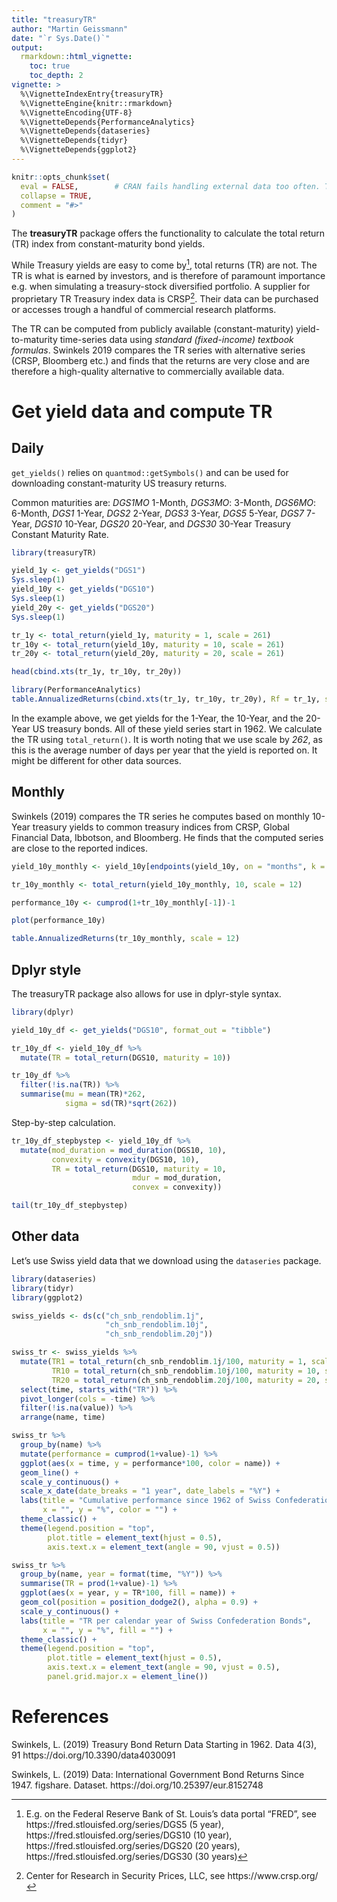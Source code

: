 ```yaml
---
title: "treasuryTR"
author: "Martin Geissmann"
date: "`r Sys.Date()`"
output: 
  rmarkdown::html_vignette:
    toc: true
    toc_depth: 2
vignette: >
  %\VignetteIndexEntry{treasuryTR}
  %\VignetteEngine{knitr::rmarkdown}
  %\VignetteEncoding{UTF-8}
  %\VignetteDepends{PerformanceAnalytics}
  %\VignetteDepends{dataseries}
  %\VignetteDepends{tidyr}
  %\VignetteDepends{ggplot2}
---
```


```r
knitr::opts_chunk$set(
  eval = FALSE,        # CRAN fails handling external data too often. That's why we have to prevent running the code here. 
  collapse = TRUE,
  comment = "#>"
)
```

The **treasuryTR** package offers the functionality to calculate the total return (TR) index from constant-maturity bond yields.

While Treasury yields are easy to come by[^FRED], total returns (TR) are not. The TR is what is earned by investors, and is therefore of paramount importance e.g. when simulating a treasury-stock diversified portfolio. A supplier for proprietary TR Treasury index data is CRSP[^CRSP]. Their data can be purchased or accesses trough a handful of commercial research platforms.

[^FRED]: E.g. on the Federal Reserve Bank of St. Louis's data portal "FRED", see https://fred.stlouisfed.org/series/DGS5 (5 year), https://fred.stlouisfed.org/series/DGS10 (10 year), https://fred.stlouisfed.org/series/DGS20 (20 years), https://fred.stlouisfed.org/series/DGS30 (30 years)  

[^CRSP]: Center for Research in Security Prices, LLC, see https://www.crsp.org/

The TR can be computed from publicly available (constant-maturity) yield-to-maturity time-series data using *standard (fixed-income) textbook formulas*. Swinkels 2019 compares the TR series with alternative series (CRSP, Bloomberg etc.) and finds that the returns are very close and are therefore a high-quality alternative to commercially available data.

# Get yield data and compute TR

## Daily

`get_yields()` relies on `quantmod::getSymbols()` and can be used for downloading constant-maturity US treasury returns.

Common maturities are: *DGS1MO* 1-Month, *DGS3MO*: 3-Month, *DGS6MO*: 6-Month, *DGS1* 1-Year, *DGS2* 2-Year, *DGS3* 3-Year, *DGS5* 5-Year, *DGS7* 7-Year, *DGS10* 10-Year, *DGS20* 20-Year, and *DGS30* 30-Year Treasury Constant Maturity Rate.

```r
library(treasuryTR)

yield_1y <- get_yields("DGS1")
Sys.sleep(1)
yield_10y <- get_yields("DGS10")
Sys.sleep(1)
yield_20y <- get_yields("DGS20")
Sys.sleep(1)

tr_1y <- total_return(yield_1y, maturity = 1, scale = 261)
tr_10y <- total_return(yield_10y, maturity = 10, scale = 261)
tr_20y <- total_return(yield_20y, maturity = 20, scale = 261)

head(cbind.xts(tr_1y, tr_10y, tr_20y))

library(PerformanceAnalytics)
table.AnnualizedReturns(cbind.xts(tr_1y, tr_10y, tr_20y), Rf = tr_1y, scale = 262)
```

In the example above, we get yields for the 1-Year, the 10-Year, and the 20-Year US treasury bonds. All of these yield series start in 1962. We calculate the TR using `total_return()`. It is worth noting that we use scale by *262*, as this is the average number of days per year that the yield is reported on. It might be different for other data sources.

## Monthly

Swinkels (2019) compares the TR series he computes based on monthly 10-Year treasury yields to common treasury indices from CRSP, Global Financial Data, Ibbotson, and Bloomberg. He finds that the computed series are close to the reported indices.

```r
yield_10y_monthly <- yield_10y[endpoints(yield_10y, on = "months", k = 1)]

tr_10y_monthly <- total_return(yield_10y_monthly, 10, scale = 12)

performance_10y <- cumprod(1+tr_10y_monthly[-1])-1

plot(performance_10y)

table.AnnualizedReturns(tr_10y_monthly, scale = 12)
```

## Dplyr style

The treasuryTR package also allows for use in dplyr-style syntax.

```r
library(dplyr)

yield_10y_df <- get_yields("DGS10", format_out = "tibble")

tr_10y_df <- yield_10y_df %>% 
  mutate(TR = total_return(DGS10, maturity = 10))

tr_10y_df %>% 
  filter(!is.na(TR)) %>% 
  summarise(mu = mean(TR)*262,
            sigma = sd(TR)*sqrt(262))
```

Step-by-step calculation.

```r
tr_10y_df_stepbystep <- yield_10y_df %>% 
  mutate(mod_duration = mod_duration(DGS10, 10),
         convexity = convexity(DGS10, 10),
         TR = total_return(DGS10, maturity = 10, 
                           mdur = mod_duration, 
                           convex = convexity))

tail(tr_10y_df_stepbystep)
```

## Other data

Let's use Swiss yield data that we download using the `dataseries` package.

```r
library(dataseries)
library(tidyr)
library(ggplot2)

swiss_yields <- ds(c("ch_snb_rendoblim.1j",
                     "ch_snb_rendoblim.10j",
                     "ch_snb_rendoblim.20j"))

swiss_tr <- swiss_yields %>% 
  mutate(TR1 = total_return(ch_snb_rendoblim.1j/100, maturity = 1, scale = 12),
         TR10 = total_return(ch_snb_rendoblim.10j/100, maturity = 10, scale = 12),
         TR20 = total_return(ch_snb_rendoblim.20j/100, maturity = 20, scale = 12)) %>% 
  select(time, starts_with("TR")) %>% 
  pivot_longer(cols = -time) %>% 
  filter(!is.na(value)) %>% 
  arrange(name, time)

swiss_tr %>% 
  group_by(name) %>% 
  mutate(performance = cumprod(1+value)-1) %>% 
  ggplot(aes(x = time, y = performance*100, color = name)) +
  geom_line() +
  scale_y_continuous() +
  scale_x_date(date_breaks = "1 year", date_labels = "%Y") +
  labs(title = "Cumulative performance since 1962 of Swiss Confederation Bonds", 
       x = "", y = "%", color = "") +
  theme_classic() +
  theme(legend.position = "top", 
        plot.title = element_text(hjust = 0.5),
        axis.text.x = element_text(angle = 90, vjust = 0.5))

swiss_tr %>% 
  group_by(name, year = format(time, "%Y")) %>% 
  summarise(TR = prod(1+value)-1) %>% 
  ggplot(aes(x = year, y = TR*100, fill = name)) +
  geom_col(position = position_dodge2(), alpha = 0.9) +
  scale_y_continuous() +
  labs(title = "TR per calendar year of Swiss Confederation Bonds", 
       x = "", y = "%", fill = "") +
  theme_classic() +
  theme(legend.position = "top", 
        plot.title = element_text(hjust = 0.5),
        axis.text.x = element_text(angle = 90, vjust = 0.5),
        panel.grid.major.x = element_line())
```

# References

Swinkels, L. (2019) Treasury Bond Return Data Starting in 1962. Data 4(3), 91 https://doi.org/10.3390/data4030091

Swinkels, L. (2019) Data: International Government Bond Returns Since 1947. figshare. Dataset. https://doi.org/10.25397/eur.8152748
